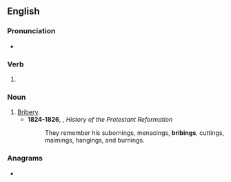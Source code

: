 ==English==

===Pronunciation===
* {{IPA|en|/ˈbɹaɪbɪŋ/}}

===Verb===
{{head|en|verb form}}

# {{present participle of|en|bribe|nocat=1}}

===Noun===
{{en-noun}}

# [[bribery|Bribery]].
#* '''1824-1826''', {{w|William Cobbett}}, ''History of the Protestant Reformation''
#*: They remember his subornings, menacings, '''bribings''', cuttings, maimings, hangings, and burnings.

===Anagrams===
* {{anagrams|en|a=bbgiinr|Gribbin|ribbing}}